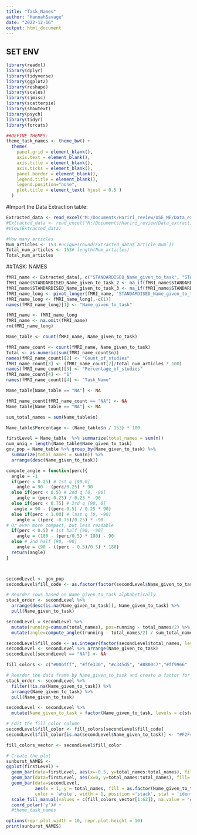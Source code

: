 ```yaml
---
title: "Task_Names"
author: "HannahSavage"
date: "2022-12-16"
output: html_document
---
```


## SET ENV
```r
library(readxl)
library(dplyr)
library(tidyverse)
library(ggplot2)
library(reshape)
library(scales)
library(sjmisc)
library(scatterpie)
library(showtext)
library(psych)
library(tidyr)
library(forcats)
```

```r
##DEFINE THEMES:
theme_task_names <- theme_bw() +
  theme(
    panel.grid = element_blank(),
    axis.text = element_blank(),
    axis.title = element_blank(),
    axis.ticks = element_blank(),
    panel.border = element_blank(),
    legend.title = element_blank(),
    legend.position="none",
    plot.title = element_text( hjust = 0.5 )
  )

```

#Import the Data Extraction table:
```r
Extracted_data <- read_excel("M:/Documents/Hariri_review/USE_ME/Data_extraction_CLEANING.xlsx")
#Extracted_data <- read_excel("M:/Documents/Hariri_review/Data_extraction_CLEANING.xlsx")
#View(Extracted_data)
```
```r
#How many articles
Num_articles <- 153 #unique(round(Extracted_data$`Article_Num`))
Total_num_articles <- 153# length(Num_articles)
Total_num_articles 
```

##TASK: NAMES 
```r
fMRI_name <- Extracted_data[, c("STANDARDISED_Name_given_to_task", "STANDARDISED_Name_given_to_task_2", "STANDARDISED_Name_given_to_task_3")]
fMRI_name$STANDARDISED_Name_given_to_task_2 <- na_if(fMRI_name$STANDARDISED_Name_given_to_task_2, "NA")
fMRI_name$STANDARDISED_Name_given_to_task_3 <- na_if(fMRI_name$STANDARDISED_Name_given_to_task_3, "NA")
fMRI_name_long <- pivot_longer(fMRI_name, 'STANDARDISED_Name_given_to_task':'STANDARDISED_Name_given_to_task_3')
fMRI_name_long <- fMRI_name_long[,-c(1)]
names(fMRI_name_long)[1] <- "Name_given_to_task"

fMRI_name <- fMRI_name_long
fMRI_name <- na.omit(fMRI_name)
rm(fMRI_name_long)
```


```r
Name_table <- count(fMRI_name, Name_given_to_task)

fMRI_name_count <- count(fMRI_name, Name_given_to_task) 
Total <- as.numeric(sum(fMRI_name_count$n))
names(fMRI_name_count)[2] <- "Count_of_studies"
fMRI_name_count[3] <- (fMRI_name_count[2]/Total_num_articles * 100) 
names(fMRI_name_count)[3] <- "Percentage_of_studies"
fMRI_name_count[4] <- "1"
names(fMRI_name_count)[4] <- "Task_Name"

Name_table[Name_table == "NA"] <- NA

fMRI_name_count[fMRI_name_count == "NA"] <- NA
Name_table[Name_table == "NA"] <- NA

sum_total_names = sum(Name_table$n)

Name_table$Percentage <- (Name_table$n / 153) * 100

```


```r
firstLevel = Name_table  %>% summarize(total_names = sum(n))
num_uniq = length(Name_table$Name_given_to_task) 
gov_pop = Name_table %>% group_by(Name_given_to_task) %>%
  summarize(total_names = sum(n)) %>%
  arrange(desc(Name_given_to_task))

compute_angle = function(perc){
  angle = -1
  if(perc < 0.25) # 1st q [90,0]
    angle = 90 - (perc/0.25) * 90
  else if(perc < 0.5) # 2nd q [0, -90]
    angle = (perc-0.25) / 0.25 * -90
  else if(perc < 0.75) # 3rd q [90, 0]
   angle = 90 - ((perc-0.5) / 0.25 * 90)
  else if(perc < 1.00) # last q [0, -90]
    angle = ((perc -0.75)/0.25) * -90
# Or even more compact, but less readable
  if(perc < 0.5) # 1st half [90, -90]
    angle = (180 - (perc/0.5) * 180) - 90
  else # 2nd half [90, -90]
    angle = (90 - ((perc - 0.5)/0.5) * 180)
  return(angle)
}



secondLevel <- gov_pop 
secondLevel$fill_code <- as.factor(factor(secondLevel$Name_given_to_task, levels = unique(secondLevel$Name_given_to_task)))

# Reorder rows based on Name_given_to_task alphabetically
stack_order <- secondLevel %>%
  arrange(desc(is.na(Name_given_to_task)), Name_given_to_task) %>%
  pull(Name_given_to_task)

secondLevel = secondLevel %>%
  mutate(running=cumsum(total_names), pos=running - total_names/2) %>% group_by(1:n()) %>% # to compute row by row
  mutate(angle=compute_angle((running - total_names/2) / sum_total_names))

secondLevel$fill_code <- as.integer(factor(secondLevel$total_names, levels = unique(secondLevel$total_names)))
secondLevel <- secondLevel %>% arrange(Name_given_to_task)
secondLevel[secondLevel == "NA"] <- NA

```


```r
fill_colors <- c("#00bfff", "#ffe330", "#c345d5", "#8800c7","#ff9966" , "#ec008c", "#4cd964", "#40e8ec", "#ff6699")

# Reorder the data frame by Name_given_to_task and create a factor for stacking
stack_order <- secondLevel %>%
  filter(!is.na(Name_given_to_task)) %>%
  arrange(Name_given_to_task) %>%
  pull(Name_given_to_task)

secondLevel <- secondLevel %>%
  mutate(Name_given_to_task = factor(Name_given_to_task, levels = c(stack_order, "NA")))

# Edit the fill_color column
secondLevel$fill_color <- fill_colors[secondLevel$fill_code]
secondLevel$fill_color[is.na(secondLevel$Name_given_to_task)] <- "#F2F4F4"

fill_colors_vector <- secondLevel$fill_color

# Create the plot
sunburst_NAMES <- 
ggplot(firstLevel) +
  geom_bar(data=firstLevel, aes(x=-0.5, y=total_names:total_names), fill='white', stat='identity', width=1.1) +
  geom_bar(data=firstLevel, aes(x=0, y=total_names:total_names), fill='white', stat='identity', width=1) +
  geom_bar(data=secondLevel,
           aes(x = 1, y = total_names, fill = as.factor(Name_given_to_task)),
           color = 'white', width = 1, position ='stack', stat = 'identity') +
  scale_fill_manual(values = c(fill_colors_vector[1:62]), na.value = "#F2F4F4") +
  coord_polar('y')# +
  #theme_task_names

options(repr.plot.width = 10, repr.plot.height = 10)
print(sunburst_NAMES)
```



